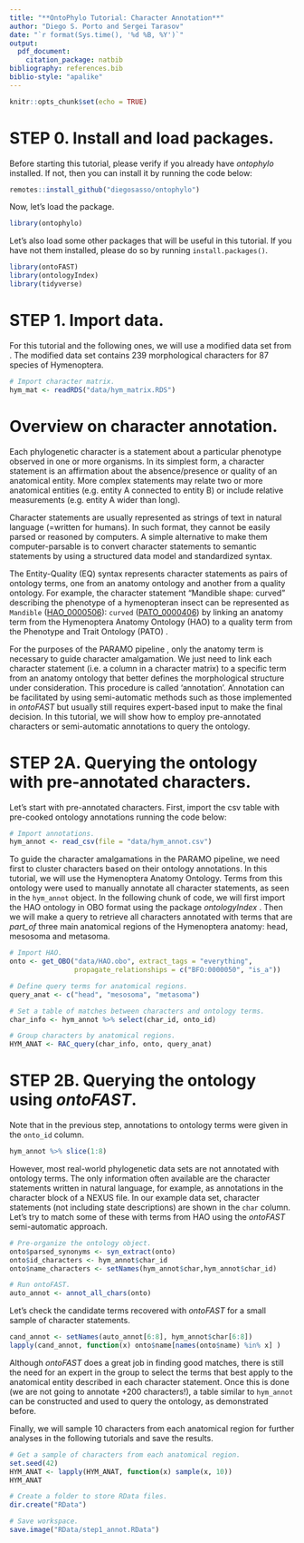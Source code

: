 ```yaml
---
title: "**OntoPhylo Tutorial: Character Annotation**"
author: "Diego S. Porto and Sergei Tarasov"
date: "`r format(Sys.time(), '%d %B, %Y')`"
output:
  pdf_document:
    citation_package: natbib
bibliography: references.bib
biblio-style: "apalike"
---
```


```r
knitr::opts_chunk$set(echo = TRUE)
```

# STEP 0. Install and load packages.

Before starting this tutorial, please verify if you already have *ontophylo* installed.
If not, then you can install it by running the code below:
```r
remotes::install_github("diegosasso/ontophylo")
```

Now, let's load the package.
```r
library(ontophylo)
```

Let's also load some other packages that will be useful in this tutorial. If you have not them installed, please do so by running `install.packages()`.
```r
library(ontoFAST)
library(ontologyIndex)
library(tidyverse)
```

# STEP 1. Import data.

For this tutorial and the following ones, we will use a modified data set from \citet{sharkey2012}.
The modified data set contains 239 morphological characters for 87 species of Hymenoptera.
```r
# Import character matrix.
hym_mat <- readRDS("data/hym_matrix.RDS")
```

# Overview on character annotation.

Each phylogenetic character is a statement about a particular phenotype observed in one or more organisms.
In its simplest form, a character statement is an affirmation about the absence/presence or quality of an anatomical entity. More complex statements may relate two or more anatomical entities (e.g. entity A connected to entity B) or include relative measurements (e.g. entity A wider than long).

Character statements are usually represented as strings of text in natural language (=written for humans).
In such format, they cannot be easily parsed or reasoned by computers. A simple alternative to make them computer-parsable is to convert character statements to semantic statements by using a structured data model and standardized syntax. 

The Entity-Quality (EQ) syntax represents character statements as pairs of ontology terms, one from an anatomy ontology and another from a quality ontology. For example, the character statement "Mandible shape: curved" describing the phenotype of a hymenopteran insect can be represented as `Mandible` ([HAO_0000506](http://purl.obolibrary.org/obo/HAO_0000506)): `curved` ([PATO_0000406](http://purl.obolibrary.org/obo/PATO_0000406)) by linking an anatomy term from the Hymenoptera Anatomy Ontology (HAO) \citep{yoder2010} to a quality term from the Phenotype and Trait Ontology (PATO) \citep{gkoutos2005}.

For the purposes of the PARAMO pipeline \citep{tarasoval2019}, only the anatomy term is necessary to guide character amalgamation.
We just need to link each character statement (i.e. a column in a character matrix) to a specific term from an anatomy ontology that better defines the morphological structure under consideration. This procedure is called 'annotation'. Annotation can be facilitated by using semi-automatic methods such as those implemented in *ontoFAST* \citep{tarasoval2022} but usually still requires expert-based input to make the final decision. In this tutorial, we will show how to employ pre-annotated characters or semi-automatic annotations to query the ontology.

# STEP 2A. Querying the ontology with pre-annotated characters.

Let's start with pre-annotated characters. First, import the csv table with pre-cooked ontology annotations running the code below: 
```r
# Import annotations.
hym_annot <- read_csv(file = "data/hym_annot.csv")
```

To guide the character amalgamations in the PARAMO pipeline, we need first to cluster characters based on their ontology annotations. In this tutorial, we will use the Hymenoptera Anatomy Ontology. Terms from this ontology were used to manually annotate all character statements, as seen in the `hym_annot` object. In the following chunk of code, we will first import the HAO ontology in OBO format using the package *ontologyIndex* \citep{greene2017}. Then we will make a query to retrieve all characters annotated with terms that are *part_of* three main anatomical regions of the Hymenoptera anatomy: head, mesosoma and metasoma.
```r
# Import HAO.
onto <- get_OBO("data/HAO.obo", extract_tags = "everything", 
                propagate_relationships = c("BFO:0000050", "is_a"))

# Define query terms for anatomical regions.
query_anat <- c("head", "mesosoma", "metasoma")

# Set a table of matches between characters and ontology terms.
char_info <- hym_annot %>% select(char_id, onto_id)

# Group characters by anatomical regions.
HYM_ANAT <- RAC_query(char_info, onto, query_anat)
```

# STEP 2B. Querying the ontology using *ontoFAST*.

Note that in the previous step, annotations to ontology terms were given in the `onto_id` column. 
```r
hym_annot %>% slice(1:8)
```

However, most real-world phylogenetic data sets are not annotated with ontology terms. The only information often available are the character statements written in natural language, for example, as annotations in the character block of a NEXUS file. In our example data set, character statements (not including state descriptions) are shown in the `char` column. Let's try to match some of these with terms from HAO using the *ontoFAST* semi-automatic approach.
```r
# Pre-organize the ontology object.
onto$parsed_synonyms <- syn_extract(onto)
onto$id_characters <- hym_annot$char_id
onto$name_characters <- setNames(hym_annot$char,hym_annot$char_id)

# Run ontoFAST.
auto_annot <- annot_all_chars(onto)
```

Let's check the candidate terms recovered with *ontoFAST* for a small sample of character statements.
```r
cand_annot <- setNames(auto_annot[6:8], hym_annot$char[6:8])
lapply(cand_annot, function(x) onto$name[names(onto$name) %in% x] )
```

Although *ontoFAST* does a great job in finding good matches, there is still the need for an expert in the group to select the terms that best apply to the anatomical entity described in each character statement. Once this is done (we are not going to annotate +200 characters!), a table similar to `hym_annot` can be constructed and used to query the ontology, as demonstrated before.


Finally, we will sample 10 characters from each anatomical region for further analyses in the following tutorials and save the results.
```r
# Get a sample of characters from each anatomical region.
set.seed(42)
HYM_ANAT <- lapply(HYM_ANAT, function(x) sample(x, 10))
HYM_ANAT

# Create a folder to store RData files.
dir.create("RData")

# Save workspace.
save.image("RData/step1_annot.RData")
```
